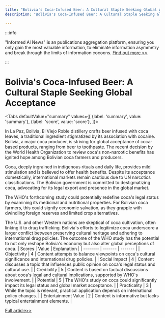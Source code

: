 ```yaml
---
title: "Bolivia's Coca-Infused Beer: A Cultural Staple Seeking Global Acceptance"
description: "Bolivia's Coca-Infused Beer: A Cultural Staple Seeking Global Acceptance"

---
```



:::info

"Informed AI News" is an publications aggregation platform, ensuring you only gain the most valuable information, to eliminate information asymmetry and break through the limits of information cocoons.  [Find out more >>](/docs/guides)

:::

# Bolivia's Coca-Infused Beer: A Cultural Staple Seeking Global Acceptance


<Tabs
	defaultValue="summary"
	values={[
	{label: 'summary', value: 'summary'},
	{label: 'score', value: 'score'},
]}>
<TabItem value="summary">


In La Paz, Bolivia, El Viejo Roble distillery crafts beer infused with coca leaves, a traditional ingredient stigmatized by its association with cocaine. Bolivia, a major coca producer, is striving for global acceptance of coca-based products, ranging from beer to toothpaste. The recent decision by the World Health Organization to review coca's non-narcotic benefits has ignited hope among Bolivian coca farmers and producers.

Coca, deeply ingrained in indigenous rituals and daily life, provides mild stimulation and is believed to offer health benefits. Despite its acceptance domestically, international markets remain cautious due to UN narcotics classifications. The Bolivian government is committed to destigmatizing coca, advocating for its legal export and presence in the global market.

The WHO's forthcoming study could potentially redefine coca's legal status by examining its medicinal and nutritional properties. For Bolivian coca farmers, this could signify economic salvation, as they grapple with dwindling foreign reserves and limited crop alternatives.

The U.S. and other Western nations are skeptical of coca cultivation, often linking it to drug trafficking. Bolivia's efforts to legitimize coca underscore a larger conflict between preserving cultural heritage and adhering to international drug policies. The outcome of the WHO study has the potential to not only reshape Bolivia's economy but also alter global perceptions of coca.
</TabItem>
<TabItem value="score">
	| Scores     | Value   | Explanation |
	| -------- | ------- | ------- |
	| Objectivity  | 4    | Content attempts to balance viewpoints on coca's cultural significance and international drug policies.    |
	| Social Impact | 4     | Content discusses a topic that influences public opinion on coca's legal status and cultural use.    |
	| Credibility    | 5    | Content is based on factual discussions about coca's legal and cultural implications, supported by WHO's involvement.    |
	| Potential    | 5    | The WHO's study on coca could significantly impact its legal status and global market acceptance.    |
	| Practicality    | 3    | While the topic is relevant, practical application depends on international policy changes.    |
	| Entertainment Value    | 2    | Content is informative but lacks typical entertainment elements.    |
</TabItem>
</Tabs>

[Full article>>](https://apnews.com/article/bolivia-morales-cocaine-coca-leaf-indigenous-us-493894d8510c1d122f62bd3a4d3af2b6)
